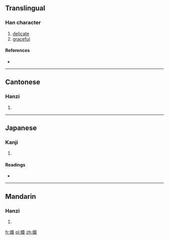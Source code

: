 {{also|裊}}
==Translingual==

===Han character===
{{Han char|rn=38|rad=女|as=13|sn=16|four=4742<sub>7</sub>|canj=女竹日女 (VHAV)}}

# [[delicate]]
# [[graceful]]

====References====
* {{Han ref|kx=0272.220|dkj=06787|dj=0540.220|hdz=21084.080|uh=5B1D|ud=23325|bh=BEC5|bd=48837}}

----

==Cantonese==

===Hanzi===
{{yue-hanzi|jyut=|y=niu5}}

# {{defn|lang=yue|sort=女13}}

----

==Japanese==

===Kanji===
{{ja-kanji|grade=|rs=女13}}

# {{defn|lang=ja|sort=女13}}

====Readings====
* {{ja-readings|on=[[じょう]] (jō)|kun=[[たおやか]] (taoyaka)}}

----

==Mandarin==

===Hanzi===
{{cmn-hanzi|pin=[[niǎo]] ([[niao3]])|wg=niao<sup>3</sup>}}

# {{defn|lang=cmn|sort=女13}}

[[fr:嬝]]
[[pl:嬝]]
[[zh:嬝]]